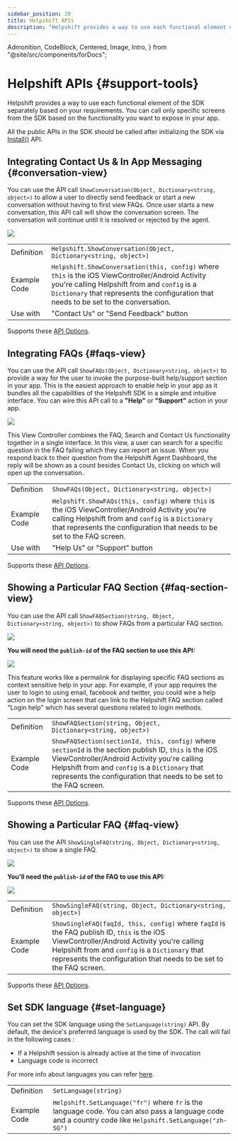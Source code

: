 ```yaml
---
sidebar_position: 20
title: Helpshift APIs
description: "Helpshift provides a way to use each functional element of the SDK separately based on your requirements."
---
```


  Admonition,
  CodeBlock,
  Centered,
  Image,
  Intro,
} from "@site/src/components/forDocs";

# Helpshift APIs {#support-tools}

<Intro>

Helpshift provides a way to use each functional element of the SDK separately based on your requirements. You can call only specific screens from the SDK based on the functionality you want to expose in your app.

</Intro>

<Admonition type="info" title="Note">

All the public APIs in the SDK should be called after initializing the SDK via [Install()](/sdkx-xamarin/getting-started#initialize) API.

</Admonition>

## Integrating Contact Us & In App Messaging {#conversation-view}

You can use the API call `ShowConversation(Object, Dictionary<string, object>)` to allow a user to directly send feedback or start a new conversation without having to first view FAQs. Once user starts a new conversation, this API call will show the conversation screen. The conversation will continue until it is resolved or rejected by the agent.

<Centered>

<Image src="/static/books/sdkx_ios/Show-Conversation.png" width="full" />

</Centered>

|              |                    |
| ------------ | -------------------|
| Definition   | `Helpshift.ShowConversation(Object, Dictionary<string, object>)` |
| Example Code | `Helpshift.ShowConversation(this, config)` where `this` is the iOS ViewController/Android Activity you're calling Helpshift from and `config` is a `Dictionary` that represents the configuration that needs to be set to the conversation. |
| Use with     | "Contact Us" or "Send Feedback" button |

Supports these [API Options](/sdkx-xamarin/sdk-configuration/).

## Integrating FAQs {#faqs-view}

You can use the API call `ShowFAQs(Object, Dictionary<string, object>)` to provide a way for the user to invoke the purpose-built help/support section in your app. This is the easiest approach to enable help in your app as it bundles all the capabilities of the Helpshift SDK in a simple and intuitive interface. You can wire this API call to a **"Help"** or **"Support"** action in your app.

<Centered>

<Image src="/static/books/sdkx_ios/show_faqs.png" width="full" />

</Centered>

This View Controller combines the FAQ, Search and Contact Us functionality together in a single interface. In this view, a user can search for a specific question in the FAQ failing which they can report an issue. When you respond back to their question from the Helpshift Agent Dashboard, the reply will be shown as a count besides Contact Us, clicking on which will open up the conversation.

|              |     |
| ------------ | ----|
| Definition   | `ShowFAQs(Object, Dictionary<string, object>)` |
| Example Code | `Helpshift.ShowFAQs(this, config)` where `this` is the iOS ViewController/Android Activity you're calling Helpshift from and `config` is a `Dictionary` that represents the configuration that needs to be set to the FAQ screen. |
| Use with     | "Help Us" or "Support" button |


Supports these [API Options](/sdkx-xamarin/sdk-configuration/).

## Showing a Particular FAQ Section {#faq-section-view}

You can use the API call `ShowFAQSection(string, Object, Dictionary<string, object>)` to show FAQs from a particular FAQ section.

<Centered>

<Image src="/static/books/sdkx_ios/show_section.png" width="full" />

</Centered>

**You will need the `publish-id` of the FAQ section to use this API:**

<Image src="/static/books/misc/section-publish-id.png" width="full" />

This feature works like a permalink for displaying specific FAQ sections as context sensitive help in your app. For example, if your app requires the user to login to using email, facebook and twitter, you could wire a help action on the login screen that can link to the Helpshift FAQ section called "Login help" which has several questions related to login methods.

|              |     |
| ------------ | ----|
| Definition   | `ShowFAQSection(string, Object, Dictionary<string, object>)` |
| Example Code | `ShowFAQSection(sectionId, this, config)` where `sectionId` is the section publish ID, `this` is the iOS ViewController/Android Activity you're calling Helpshift from and `config` is a `Dictionary` that represents the configuration that needs to be set to the FAQ screen. |

Supports these [API Options](/sdkx-xamarin/sdk-configuration/).

## Showing a Particular FAQ {#faq-view}

You can use the API `ShowSingleFAQ(string, Object, Dictionary<string, object>)` to show a single FAQ.

<Centered>

<Image src="/static/books/sdkx_ios/show_single_faq.png" width="full" />

</Centered>

**You'll need the `publish-id` of the FAQ to use this API:**

<Image src="/static/books/misc/faq-publish-id.png" width="full" />

|              |     |
| ------------ | ----|
| Definition   | `ShowSingleFAQ(string, Object, Dictionary<string, object>)` |
| Example Code | `ShowSingleFAQ(faqId, this, config)` where `faqId` is the FAQ publish ID, `this` is the iOS ViewController/Android Activity you're calling Helpshift from and `config` is a `Dictionary` that represents the configuration that needs to be set to the FAQ screen. |

Supports these [API Options](/sdkx-xamarin/sdk-configuration/).

## Set SDK language {#set-language}

You can set the SDK language using the `SetLanguage(string)` API. By default, the device's preferred language is used by the SDK. The call will fail in the following cases :

- If a Helpshift session is already active at the time of invocation
- Language code is incorrect

For more info about languages you can refer [here](/sdkx-xamarin/i18n).

|              |     |
| ------------ |-----|
| Definition   | `SetLanguage(string)` |
| Example Code | `Helpshift.SetLanguage("fr")` where `fr` is the language code. You can also pass a language code and a country code like `Helpshift.SetLanguage("zh-SG")` |
